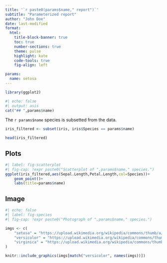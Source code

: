 ```yaml
---
title: '`r paste0(params$name," report")`'
subtitle: "Parameterized report"
author: "John Doe"
date: last-modified
format:
  html:
    title-block-banner: true
    toc: true
    number-sections: true
    theme: pulse
    highlight: kate
    code-tools: true
    fig-align: left

params:
  name: setosa
---
```


```r
library(ggplot2)
```

```r
#| echo: false
#| output: asis
cat("## ",params$name)
```

The `r params$name` species is subsetted from the data.

```r
iris_filtered <- subset(iris, iris$Species == params$name)
```

```r
head(iris_filtered)
```

## Plots

```r
#| label: fig-scatterplot
#| fig-cap: !expr paste0("Scatterplot of ",params$name," species.")
ggplot(iris_filtered,aes(Sepal.Length,Petal.Length,col=Species))+
    geom_point()+
    labs(title=params$name)
```

## Image

```r
#| echo: false
#| label: fig-species
#| fig-cap: !expr paste0("Photograph of ",params$name," species.")

imgs <- c(
    "setosa" = "https://upload.wikimedia.org/wikipedia/commons/thumb/a/a7/Irissetosa1.jpg/220px-Irissetosa1.jpg",
    "versicolor" = "https://upload.wikimedia.org/wikipedia/commons/thumb/2/27/Blue_Flag%2C_Ottawa.jpg/220px-Blue_Flag%2C_Ottawa.jpg",
    "virginica" = "https://upload.wikimedia.org/wikipedia/commons/thumb/f/f8/Iris_virginica_2.jpg/220px-Iris_virginica_2.jpg"
)

knitr::include_graphics(imgs[match("versicolor", names(imgs))])
```
